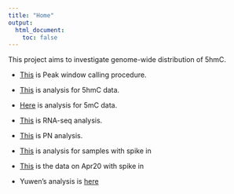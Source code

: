 ```yaml
---
title: "Home"
output:
  html_document:
    toc: false
---
```


This project aims to investigate genome-wide distribution of 5hmC.  

* [This](PeakCalling-procedure.html) is Peak window calling procedure. 
* [This](JumpSeq-analysis.html) is analysis for 5hmC data.
* [Here](5mCAnalysis.html) is analysis for 5mC data. 
* [This](RNA_Seq.html) is RNA-seq analysis. 
* [This](PN-analysis.html) is PN analysis. 
* [This](Sample-with-spikein.html) is analysis for samples with spike in
* [This](5mC5hmC.html) is the data on Apr20 with spike in

* Yuwen's analysis is [here][Yuwen]

[Yuwen]: http://liu-genomics.github.io/Tiao_Seq/index.html

